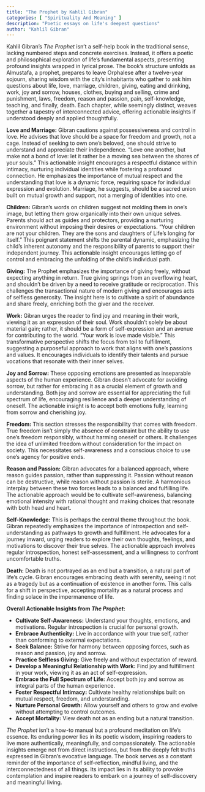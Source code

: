 ```yaml
---
title: "The Prophet by Kahlil Gibran"
categories: [ "Spirituality And Meaning" ]
description: "Poetic essays on life's deepest questions"
author: "Kahlil Gibran"
---
```

Kahlil Gibran's *The Prophet* isn't a self-help book in the traditional sense, lacking numbered steps and concrete exercises. Instead, it offers a poetic and philosophical exploration of life's fundamental aspects, presenting profound insights wrapped in lyrical prose.  The book's structure unfolds as Almustafa, a prophet, prepares to leave Orphalese after a twelve-year sojourn, sharing wisdom with the city's inhabitants who gather to ask him questions about life, love, marriage, children, giving, eating and drinking, work, joy and sorrow, houses, clothes, buying and selling, crime and punishment, laws, freedom, reason and passion, pain, self-knowledge, teaching, and finally, death.   Each chapter, while seemingly distinct, weaves together a tapestry of interconnected advice, offering actionable insights if understood deeply and applied thoughtfully.


**Love and Marriage:** Gibran cautions against possessiveness and control in love.  He advises that love should be a space for freedom and growth, not a cage.  Instead of seeking to own one's beloved, one should strive to understand and appreciate their independence.  "Love one another, but make not a bond of love: let it rather be a moving sea between the shores of your souls." This actionable insight encourages a respectful distance within intimacy, nurturing individual identities while fostering a profound connection.  He emphasizes the importance of mutual respect and the understanding that love is a dynamic force, requiring space for individual expression and evolution. Marriage, he suggests, should be a sacred union built on mutual growth and support, not a merging of identities into one.

**Children:** Gibran's words on children suggest not molding them in one’s image, but letting them grow organically into their own unique selves.  Parents should act as guides and protectors, providing a nurturing environment without imposing their desires or expectations. "Your children are not your children. They are the sons and daughters of Life's longing for itself." This poignant statement shifts the parental dynamic, emphasizing the child's inherent autonomy and the responsibility of parents to support their independent journey. This actionable insight encourages letting go of control and embracing the unfolding of the child's individual path.

**Giving:**  The Prophet emphasizes the importance of giving freely, without expecting anything in return. True giving springs from an overflowing heart, and shouldn't be driven by a need to receive gratitude or reciprocation. This challenges the transactional nature of modern giving and encourages acts of selfless generosity.  The insight here is to cultivate a spirit of abundance and share freely, enriching both the giver and the receiver.

**Work:**  Gibran urges the reader to find joy and meaning in their work, viewing it as an expression of their soul.  Work shouldn't solely be about material gain; rather, it should be a form of self-expression and an avenue for contributing to the world. "Your work is love made visible." This transformative perspective shifts the focus from toil to fulfillment, suggesting a purposeful approach to work that aligns with one's passions and values.  It encourages individuals to identify their talents and pursue vocations that resonate with their inner selves.

**Joy and Sorrow:** These opposing emotions are presented as inseparable aspects of the human experience.  Gibran doesn't advocate for avoiding sorrow, but rather for embracing it as a crucial element of growth and understanding.  Both joy and sorrow are essential for appreciating the full spectrum of life, encouraging resilience and a deeper understanding of oneself.  The actionable insight is to accept both emotions fully, learning from sorrow and cherishing joy.

**Freedom:**  This section stresses the responsibility that comes with freedom.  True freedom isn't simply the absence of constraint but the ability to use one’s freedom responsibly, without harming oneself or others.  It challenges the idea of unlimited freedom without consideration for the impact on society.  This necessitates self-awareness and a conscious choice to use one's agency for positive ends.

**Reason and Passion:**  Gibran advocates for a balanced approach, where reason guides passion, rather than suppressing it.   Passion without reason can be destructive, while reason without passion is sterile.  A harmonious interplay between these two forces leads to a balanced and fulfilling life.  The actionable approach would be to cultivate self-awareness, balancing emotional intensity with rational thought and making choices that resonate with both head and heart.


**Self-Knowledge:** This is perhaps the central theme throughout the book. Gibran repeatedly emphasizes the importance of introspection and self-understanding as pathways to growth and fulfillment.  He advocates for a journey inward, urging readers to explore their own thoughts, feelings, and motivations to discover their true selves. The actionable approach involves regular introspection, honest self-assessment, and a willingness to confront uncomfortable truths.

**Death:**  Death is not portrayed as an end but a transition, a natural part of life’s cycle.  Gibran encourages embracing death with serenity, seeing it not as a tragedy but as a continuation of existence in another form. This calls for a shift in perspective, accepting mortality as a natural process and finding solace in the impermanence of life.


**Overall Actionable Insights from *The Prophet*:**

* **Cultivate Self-Awareness:**  Understand your thoughts, emotions, and motivations.  Regular introspection is crucial for personal growth.
* **Embrace Authenticity:** Live in accordance with your true self, rather than conforming to external expectations.
* **Seek Balance:** Strive for harmony between opposing forces, such as reason and passion, joy and sorrow.
* **Practice Selfless Giving:** Give freely and without expectation of reward.
* **Develop a Meaningful Relationship with Work:** Find joy and fulfillment in your work, viewing it as an act of self-expression.
* **Embrace the Full Spectrum of Life:**  Accept both joy and sorrow as integral parts of the human experience.
* **Foster Respectful Intimacy:** Cultivate healthy relationships built on mutual respect, freedom, and understanding.
* **Nurture Personal Growth:** Allow yourself and others to grow and evolve without attempting to control outcomes.
* **Accept Mortality:**  View death not as an ending but a natural transition.


*The Prophet* isn't a how-to manual but a profound meditation on life's essence. Its enduring power lies in its poetic wisdom, inspiring readers to live more authentically, meaningfully, and compassionately.  The actionable insights emerge not from direct instructions, but from the deeply felt truths expressed in Gibran's evocative language. The book serves as a constant reminder of the importance of self-reflection, mindful living, and the interconnectedness of all things.  Its impact lies in its ability to provoke contemplation and inspire readers to embark on a journey of self-discovery and meaningful living.

